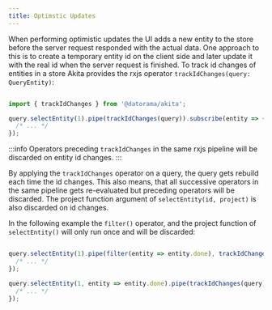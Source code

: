 ```yaml
---
title: Optimstic Updates
---
```


When performing optimistic updates the UI adds a new entity to the store before the server request responded with the actual data.
One approach to this is to create a temporary entity id on the client side and later update it with the real id when the server request is finished.
To track id changes of entities in a store Akita provides the rxjs operator `trackIdChanges(query: QueryEntity)`:

```ts

import { trackIdChanges } from '@datorama/akita';

query.selectEntity(1).pipe(trackIdChanges(query)).subscribe(entity => {
  /* ... */
});

```

:::info
Operators preceding `trackIdChanges` in the same rxjs pipeline will be discarded on entity id changes.
:::

By applying the `trackIdChanges` operator on a query, the query gets rebuild each time the id changes.
This also means, that all successive operators in the same pipeline gets re-evaluated but preceding operators will be discarded.
The project function argument of `selectEntity(id, project)` is also discarded on id changes.

In the following example the `filter()` operator, and the project function of `selectEntity()` will only run once and will be discarded:

```ts

query.selectEntity(1).pipe(filter(entity => entity.done), trackIdChanges(query)).subscribe(entity => {
  /* ... */
});

query.selectEntity(1, entity => entity.done).pipe(trackIdChanges(query)).subscribe(entity => {
  /* ... */
});

```
